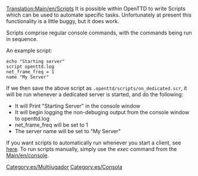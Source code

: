 {{es/Traducción|Scripts|0}}
[[Translation:Main/en/Scripts]]
It is possible within OpenTTD to write Scripts which can be used to automate specific tasks.
Unfortunately at present this functionality is a little buggy, but it does work.

Scripts comprise regular console commands, with the commands being run in sequence.

An example script:

 echo "Starting server"
 script openttd.log
 net_frame_freq = 1
 name "My Server"

If we then save the above script as <tt>.openttd/scripts/on_dedicated.scr</tt>, it will be run whenever a dedicated server is started, and do the following:

* It will Print "Starting Server" in the console window
* It will begin logging the non-debuging output from the console window to openttd.log
* net_frame_freq will be set to 1
* The server name will be set to "My Server"


If you want scripts to automatically run whenever you start a client, see [[Main/en/Running Startup Scripts|here]]. To run scripts manually, simply use the ''exec'' command from the [[Main/en/console]].

[[Category:es/Multijugador]]
[[Category:es/Consola]]